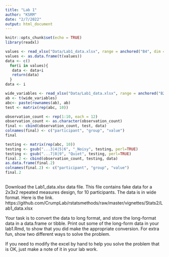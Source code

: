 ---
title: "Lab 1"
author: "KSRM"
date: "2/7/2022"
output: html_document
---

```{r setup, include=FALSE}
knitr::opts_chunk$set(echo = TRUE)
library(readxl)
```


```{r}
values <- read_xlsx("Data/Lab1_data.xlsx", range = anchored("B4", dim = c(10,12)), col_names = FALSE)
values <- as.data.frame(t(values))
data <- c()
  for(i in values){
   data <- data+i
   return(data)
  }
data <- i

wide_variables <- read_xlsx("Data/Lab1_data.xlsx", range = anchored("B2", dim = c(2,12)))
ab <- t(wide_variables)
abc<- paste(rownames(ab), ab)
test <- matrix(rep(abc, 10))

observation_count <- rep(1:10, each = 12)
observation_count <- as.character(observation_count)
final <- cbind(observation_count, test, data)
colnames(final) <- c("participant", "group", "value")
final 

testing <- matrix(rep(abc, 10))
testing <- gsub("...3|4|5|6", "_Noisy", testing, perl=TRUE)
testing <- gsub("...7|8|9", "Quiet", testing, perl=TRUE)
final.2 <- cbind(observation_count, testing, data)
as.data.frame(final.2)
colnames(final.2) <- c("participant", "group", "value")
final.2
 
```

Download the Lab1_data.xlsx data file. This file contains fake data for a 2x3x2 repeated measures design, for 10 participants. The data is in wide format. Here is the link.
https://github.com/CrumpLab/rstatsmethods/raw/master/vignettes/Stats2/Lab1_data.xlsx

Your task is to convert the data to long format, and store the long-format data in a data.frame or tibble. Print out some of the long-form data in your lab1.Rmd, to show that you did make the appropriate conversion. For extra fun, show two different ways to solve the problem.

If you need to modify the excel by hand to help you solve the problem that is OK, just make a note of it in your lab work.
